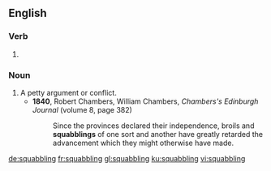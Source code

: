 ==English==

===Verb===
{{head|en|present participle}}

# {{present participle of|squabble|lang=en|nocat=1}}

===Noun===
{{en-noun}}

# A petty argument or conflict.
#* '''1840''', Robert Chambers, ‎William Chambers, ''Chambers's Edinburgh Journal'' (volume 8, page 382)
#*: Since the provinces declared their independence, broils and '''squabblings''' of one sort and another have greatly retarded the advancement which they might otherwise have made.

[[de:squabbling]]
[[fr:squabbling]]
[[gl:squabbling]]
[[ku:squabbling]]
[[vi:squabbling]]